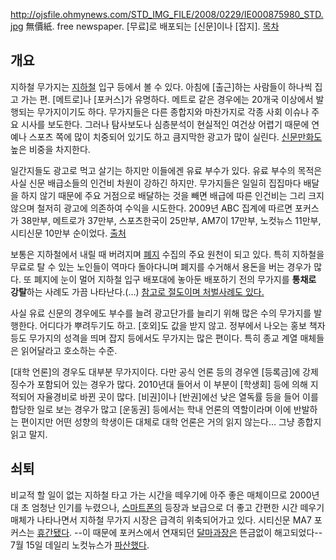 http://ojsfile.ohmynews.com/STD_IMG_FILE/2008/0229/IE000875980_STD.jpg
無價紙. free newspaper. [무료]로 배포되는 [신문]이나 [잡지].
[[목차]]
== 개요 ==
지하철 무가지는 [[지하철]] 입구 등에서 볼 수 있다. 아침에 [출근]하는 사람들이 하나씩 집고 가는 편. [메트로]나 [포커스]가 유명하다. 메트로 같은 경우에는 20개국 이상에서 발행되는 무가지이기도 하다. 무가지들은 다른 종합지와 마찬가지로 각종 사회 이슈나 주요 시사를 보도한다. 그러나 탐사보도나 심층분석이 현실적인 여건상 어렵기 때문에 연예나 스포츠 쪽에 많이 치중되어 있기도 하고 큼지막한 광고가 많이 실린다. [[신문만화]]도 높은 비중을 차지한다.

일간지들도 광고로 먹고 살기는 하지만 이들에겐 유료 부수가 있다. 유료 부수의 목적은 사실 신문 배급소들의 인건비 차원이 강하긴 하지만. 무가지들은 일일히 집집마다 배달을 하지 않기 때문에 주요 거점으로 배달하는 것을 빼면 배급에 따른 인건비는 그리 크지 않으며 철저히 광고에 의존하여 수익을 시도한다. 2009년 ABC 집계에 따르면 포커스가 38만부, 메트로가 37만부, 스포츠한국이 25만부, AM7이 17만부, 노컷뉴스 11만부, 시티신문 10만부 순이었다. [http://www.leejeonghwan.com/media/archives/001919.html 출처]

보통은 지하철에서 내릴 때 버려지며 [[폐지]] 수집의 주요 원천이 되고 있다. 특히 지하철을 무료로 탈 수 있는 노인들이 역마다 돌아다니며 폐지를 수거해서 용돈을 버는 경우가 많다. 또 폐지에 눈이 멀어 지하철 입구 배포대에 놓아둔 배포하기 전의 무가지를 '''통채로 강탈'''하는 사례도 가끔 나타난다.(…) [http://news.naver.com/main/read.nhn?mode=LSD&mid=sec&sid1=102&oid=008&aid=0002291362 참고로 절도이며 처벌사례도 있다.]

사실 유료 신문의 경우에도 부수를 늘려 광고단가를 늘리기 위해 많은 수의 무가지를 발행한다. 어디다가 뿌려두기도 하고. [호외]도 값을 받지 않고. 정부에서 나오는 홍보 책자 등도 무가지의 성격을 띄며 잡지 등에서도 무가지는 많은 편이다. 특히 종교 계열 매체들은 읽어달라고 호소하는 수준.

[대학 언론]의 경우도 대부분 무가지이다. 다만 공식 언론 등의 경우엔 [등록금]에 강제 징수가 포함되어 있는 경우가 많다. 2010년대 들어서 이 부분이 [학생회] 등에 의해 지적되어 자율경비로 바뀐 곳이 많다. [비권]이나 [반권]에선 낮은 열독률 등을 들어 이를 합당한 일로 보는 경우가 많고 [운동권] 등에서는 학내 언론의 역할이라며 이에 반발하는 편이지만 어떤 성향의 학생이든 대체로 대학 언론은 거의 읽지 않는다... 그냥 종합지 읽고 말지.

== 쇠퇴 ==
비교적 할 일이 없는 지하철 타고 가는 시간을 떼우기에 아주 좋은 매체이므로 2000년대 초 엄청난 인기를 누렸으나, [[스마트폰]]의 등장과 보급으로 더 좋고 간편한 시간 떼우기 매체가 나타나면서 지하철 무가지 시장은 급격히 위축되어가고 있다.
시티신문 MA7 포커스는  [http://news.naver.com/main/read.nhn?mode=LSD&mid=sec&sid1=102&oid=127&aid=0000018441 휴간됐다]. --이 때문에 포커스에서 연재되던 [[달마과장]]은 뜬금없이 해고되었다--
7월 15일 데일리 노컷뉴스가 [http://news.naver.com/main/read.nhn?mode=LSD&mid=sec&sid1=102&oid=127&aid=0000018928 파산했다].
